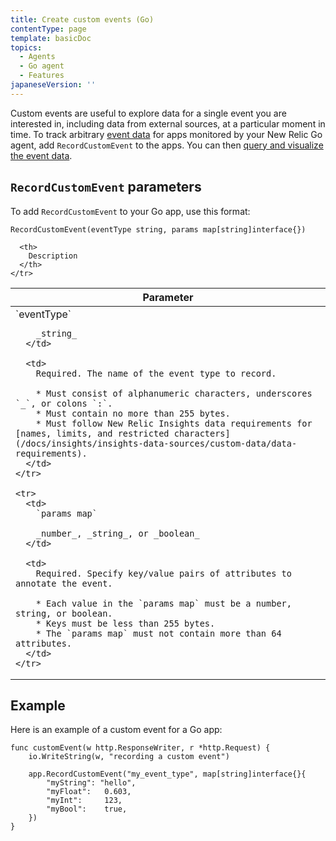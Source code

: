 ```yaml
---
title: Create custom events (Go)
contentType: page
template: basicDoc
topics:
  - Agents
  - Go agent
  - Features
japaneseVersion: ''
---
```


Custom events are useful to explore data for a single event you are interested in, including data from external sources, at a particular moment in time. To track arbitrary [event data](/docs/data-analysis/metrics/analyze-your-metrics/data-collection-metric-timeslice-event-data#event-data) for apps monitored by your New Relic Go agent, add `RecordCustomEvent` to the apps. You can then [query and visualize the event data](/docs/query-your-data).

## `RecordCustomEvent` parameters

To add `RecordCustomEvent` to your Go app, use this format:

```
RecordCustomEvent(eventType string, params map[string]interface{})
```

<Table>
  <thead>
    <tr>
      <th width="25%">
        Parameter
      </th>

      <th>
        Description
      </th>
    </tr>
  </thead>

  <tbody>
    <tr>
      <td>
        `eventType`

        _string_
      </td>

      <td>
        Required. The name of the event type to record.

        * Must consist of alphanumeric characters, underscores `_`, or colons `:`.
        * Must contain no more than 255 bytes.
        * Must follow New Relic Insights data requirements for [names, limits, and restricted characters](/docs/insights/insights-data-sources/custom-data/data-requirements).
      </td>
    </tr>

    <tr>
      <td>
        `params map`

        _number_, _string_, or _boolean_
      </td>

      <td>
        Required. Specify key/value pairs of attributes to annotate the event.

        * Each value in the `params map` must be a number, string, or boolean.
        * Keys must be less than 255 bytes.
        * The `params map` must not contain more than 64 attributes.
      </td>
    </tr>
  </tbody>
</Table>

## Example

Here is an example of a custom event for a Go app:

```
func customEvent(w http.ResponseWriter, r *http.Request) {
    io.WriteString(w, "recording a custom event")

    app.RecordCustomEvent("my_event_type", map[string]interface{}{
        "myString": "hello",
        "myFloat":   0.603,
        "myInt":     123,
        "myBool":    true,
    })
}
```
